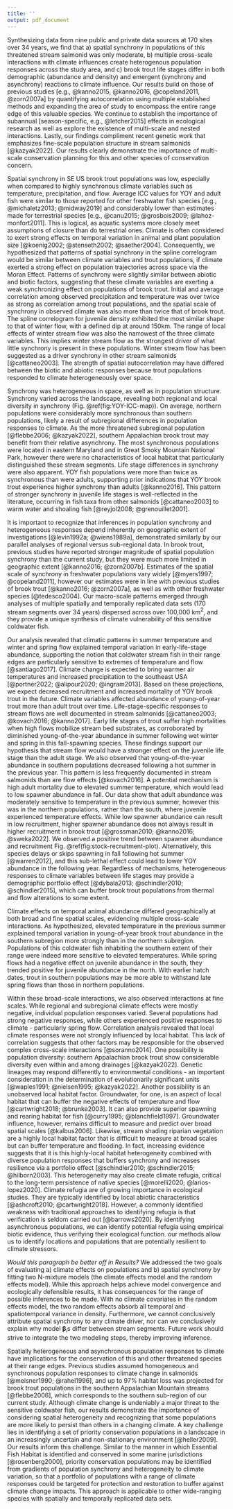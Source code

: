 ```yaml
---
title: ''
output: pdf_document
---
```


Synthesizing data from nine public and private data sources at 170 sites over 34 years, we find that a) spatial synchrony in populations of this threatened stream salmonid was only moderate, b) multiple cross-scale interactions with climate influences create heterogenous population responses across the study area, and c) brook trout life stages differ in both demographic (abundance and density) and emergent (synchrony and asynchrony) reactions to climate influence. Our results build on those of previous studies [e.g., @kanno2015, @kanno2016, @copeland2011, @zorn2007a] by quantifying autocorrelation using multiple established methods and expanding the area of study to encompass the entire range edge of this valuable species. We continue to establish the importance of subannual [season-specific, e.g., @letcher2015] effects in ecological research as well as explore the existence of multi-scale and nested interactions. Lastly, our findings compliment recent genetic work that emphasizes fine-scale population structure in stream salmonids [@kazyak2022]. Our results clearly demonstrate the importance of multi-scale conservation planning for this and other species of conservation concern.

Spatial synchrony in SE US brook trout populations was low, especially when compared to highly synchronous climate variables such as temperature, precipitation, and flow. Average ICC values for YOY and adult fish were similar to those reported for other freshwater fish species [e.g., @michaletz2013; @midway2019] and considerably lower than estimates made for terrestrial species [e.g., @canu2015; @grosbois2009; @lahoz-monfort2011]. This is logical, as aquatic systems more closely meet assumptions of closure than do terrestrial ones. Climate is often considered to exert strong effects on temporal variation in animal and plant population size [@koenig2002; @stenseth2002; @saether2004]. Consequently, we hypothesized that patterns of spatial synchrony in the spline correlogram would be similar between climate variables and trout populations, if climate exerted a strong effect on population trajectories across space via the Moran Effect. Patterns of synchrony were slightly similar between abiotic and biotic factors, suggesting that these climate variables are exerting a weak synchronizing effect on populations of brook trout. Initial and average correlation among observed precipitation and temperature was over twice as strong as correlation among trout populations, and the spatial scale of synchrony in observed climate was also more than twice that of brook trout. The spline correlogram for juvenile density exhibited the most similar shape to that of winter flow, with a defined dip at around 150km. The range of local effects of winter stream flow was also the narrowest of the three climate variables. This implies winter stream flow as the strongest driver of what little synchrony is present in these populations. Winter stream flow has been suggested as a driver synchrony in other stream salmonids [@cattaneo2003]. The strength of spatial autocorrelation may have differed between the biotic and abiotic responses because trout populations responded to climate heterogeneously over space.

Synchrony was heterogeneous in space, as well as in population structure. Synchrony varied across the landscape, revealing both regional and local diversity in synchrony (Fig. \@ref(fig:YOY-ICC-map)). On average, northern populations were considerably more synchronous than southern populations, likely a result of subregional differences in population responses to climate. As the more threatened subregional population [@flebbe2006; @kazyak2022], southern Appalachian brook trout may benefit from their relative asynchrony. The most synchronous populations were located in eastern Maryland and in Great Smoky Mountain National Park, however there were no characteristics of local habitat that particularly distinguished these stream segments. Life stage differences in synchrony were also apparent. YOY fish populations were more than twice as synchronous than were adults, supporting prior indications that YOY brook trout experience higher synchrony than adults [@kanno2016]. This pattern of stronger synchrony in juvenile life stages is well-reflected in the literature, occurring in fish taxa from other salmonids [@cattaneo2003] to warm water and shoaling fish [@reyjol2008; @grenouillet2001]. 

It is important to recognize that inferences in population synchrony and heterogeneous responses depend inherently on geographic extent of investigations [@levin1992a; @wiens1989a], demonstrated similarly by our parallel analyses of regional versus sub-regional data. In brook trout, previous studies have reported stronger magnitude of spatial population synchrony than the current study, but they were much more limited in geographic extent [@kanno2016; @zorn2007b]. Estimates of the spatial scale of synchrony in freshwater populations vary widely [@myers1997; @copeland2011], however our estimates were in line with previous studies of brook trout [@kanno2016; @zorn2007a], as well as with other freshwater species [@tedesco2004]. Our macro-scale patterns emerged through analyses of multiple spatially and temporally replicated data sets (170 stream segments over 34 years) dispersed across over 100,000 km$^2$, and they provide a unique synthesis of climate vulnerability of this sensitive coldwater fish.

Our analysis revealed that climatic patterns in summer temperature and winter and spring flow explained temporal variation in early-life-stage abundance, supporting the notion that coldwater stream fish in their range edges are particularly sensitive to extremes of temperature and flow [@santiago2017]. Climate change is expected to bring warmer air temperatures and increased precipitation to the southeast USA [@portner2022; @alipour2020; @ingram2013]. Based on these projections, we expect decreased recruitment and increased mortality of YOY brook trout in the future. Climate variables affected abundance of young-of-year trout more than adult trout over time. Life-stage-specific responses to stream flows are well documented in stream salmonids [@cattaneo2003; @kovach2016; @kanno2017]. Early life stages of trout suffer high mortalities when high flows mobilize stream bed substrates, as corroborated by diminished young-of-the-year abundance in summer following wet winter and spring in this fall-spawning species. These findings support our hypothesis that stream flow would have a stronger effect on the juvenile life stage than the adult stage. We also observed that young-of-the-year abundance in southern populations decreased following a hot summer in the previous year. This pattern is less frequently documented in stream salmonids than are flow effects [@kovach2016]. A potential mechanism is high adult mortality due to elevated summer temperature, which would lead to low spawner abundance in fall. Our data show that adult abundance was moderately sensitive to temperature in the previous summer, however this was in the northern populations, rather than the south, where juvenile experienced temperature effects. While low spawner abundance can result in low recruitment, higher spawner abundance does not always result in higher recruitment in brook trout [@grossman2010; @kanno2016; @sweka2022]. We observed a positive trend between spawner abundance and recruitment Fig. \@ref(fig:stock-recruitment-plot). Alternatively, this species delays or skips spawning in fall following hot summer [@warren2012], and this sub-lethal effect could lead to lower YOY abundance in the following year. Regardless of mechanisms, heterogeneous responses to climate variables between life stages may provide a demographic portfolio effect [@dybala2013; @schindler2010; @schindler2015], which can buffer brook trout populations from thermal and flow alterations to some extent. 

Climate effects on temporal animal abundance differed geographically at both broad and fine spatial scales, evidencing multiple cross-scale interactions. As hypothesized, elevated temperature in the previous summer explained temporal variation in young-of-year brook trout abundance in the southern subregion more strongly than in the northern subregion. Populations of this coldwater fish inhabiting the southern extent of their range were indeed more sensitive to elevated temperatures. While spring flows had a negative effect on juvenile abundance in the south, they trended positive for juvenile abundance in the north. With earlier hatch dates, trout in southern populations may be more able to withstand late spring flows than those in northern populations. 

Within these broad-scale interactions, we also observed interactions at fine scales. While regional and subregional climate effects were mostly negative, individual population responses varied. Several populations had strong negative responses, while others experienced positive responses to climate - particularly spring flow. Correlation analysis revealed that local climate responses were not strongly influenced by local habitat. This lack of correlation suggests that other factors may be responsible for the observed complex cross-scale interactions [@soranno2014]. One possibility is population diversity: southern Appalachian brook trout show considerable diversity even within and among drainages [@kazyak2022]. Genetic lineages may respond differently to environmental conditions - an important consideration in the determination of evolutionarily significant units [@waples1991; @nielsen1995; @kazyak2022]. Another possibility is an unobserved local habitat factor. Groundwater, for one, is an aspect of local habitat that can buffer the negative effects of temperature and flow [@cartwright2018; @brunke2003]. It can also provide superior spawning and rearing habitat for fish [@curry1995; @blanchfield1997]. Groundwater influence, however, remains difficult to measure and predict over broad spatial scales [@kalbus2006]. Likewise, stream shading riparian vegetation are a highly local habitat factor that is difficult to measure at broad scales but can buffer temperature and flooding. In fact, increasing evidence suggests that it is this highly-local habitat heterogeneity combined with diverse population responses that buffers synchrony and increases resilience via a portfolio effect [@schindler2010; @schindler2015; @hilborn2003]. This heterogeneity may also create climate refugia, critical to the long-term persistence of native species [@morelli2020; @larios-lopez2020]. Climate refugia are of growing importance in ecological studies. They are typically identified by local abiotic characteristics [@ashcroft2010; @cartwright2018]. However, a commonly identified weakness with traditional approaches to identifying refugia is that verification is seldom carried out [@barrows2020]. By identifying asynchronous populations, we can identify potential refugia using empirical biotic evidence, thus verifying their ecological function. our methods allow us to identify locations and populations that are potentially resilient to climate stressors.

*Would this paragraph be better off in Results?* We addressed the two goals of evaluating a) climate effects on populations and b) spatial synchrony by fitting two N-mixture models (the climate effects model and the random effects model). While this approach helps achieve model convergence and ecologically defensible results, it has consequences for the range of possible inferences to be made. With no climate covariates in the random effects model, the two random effects absorb all temporal and spatiotemporal variance in density. Furthermore, we cannot conclusively attribute spatial synchrony to any climate driver, nor can we conclusively explain why model $\bm{\beta}_i$s differ between stream segments. Future work should strive to integrate the two modeling steps, thereby improving inference.

Spatially heterogeneous and asynchronous population responses to climate have implications for the conservation of this and other threatened species at their range edges. Previous studies assumed homogeneous and synchronous population responses to climate change in salmonids [@meisner1990; @rahel1996], and up to 97% habitat loss was projected for brook trout populations in the southern Appalachian Mountain streams [@flebbe2006], which corresponds to the southern sub-region of our current study. Although climate change is undeniably a major threat to the sensitive coldwater fish, our results demonstrate the importance of considering spatial heterogeneity and recognizing that some populations are more likely to persist than others in a changing climate. A key challenge lies in identifying a set of priority conservation populations in a landscape in an increasingly uncertain and non-stationary environment [@heller2009]. Our results inform this challenge. Similar to the manner in which Essential Fish Habitat is identified and conserved in some marine jurisdictions [@rosenberg2000], priority conservation populations may be identified from gradients of population synchrony and heterogeneity to climate variation, so that a portfolio of populations with a range of climate responses could be targeted for protection and restoration to buffer against climate change impacts. This approach is applicable to other wide-ranging species with spatially and temporally replicated data sets.
